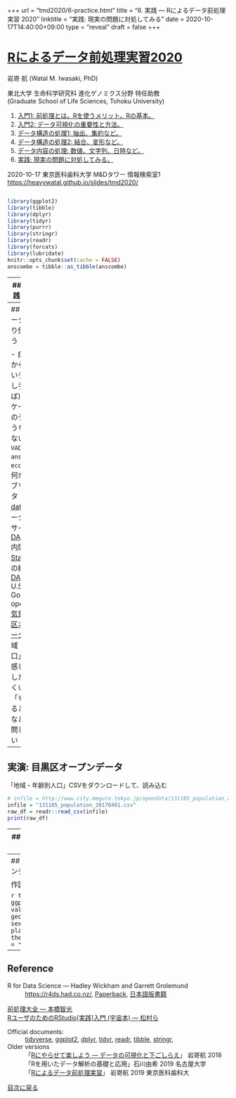 +++
url = "tmd2020/6-practice.html"
title = "6. 実践 — Rによるデータ前処理実習 2020"
linktitle = "実践: 現実の問題に対処してみる"
date = 2020-10-17T14:40:00+09:00
type = "reveal"
draft = false
+++


# [Rによるデータ前処理実習2020](.)

<div class="author">
岩嵜 航 (Watal M. Iwasaki, PhD)
</div>

<div class="affiliation">
東北大学 生命科学研究科 進化ゲノミクス分野 特任助教<br>
(Graduate School of Life Sciences, Tohoku University)
</div>

<ol>
<li><a href="1-introduction.html">入門1: 前処理とは。Rを使うメリット。Rの基本。</a>
<li><a href="2-visualization.html">入門2: データ可視化の重要性と方法。</a>
<li><a href="3-structure1.html">データ構造の処理1: 抽出、集約など。</a>
<li><a href="4-structure2.html">データ構造の処理2: 結合、変形など。</a>
<li><a href="5-content.html">データ内容の処理: 数値、文字列、日時など。</a>
<li class="current-deck"><a href="6-practice.html">実践: 現実の問題に対処してみる。</a>
</ol>

<div class="footnote">
2020-10-17 東京医科歯科大学 M&Dタワー 情報検索室1
<a href="https://heavywatal.github.io/slides/tmd2020/">https://heavywatal.github.io/slides/tmd2020/</a>
</div>

```r
```

```r
library(ggplot2)
library(tibble)
library(dplyr)
library(tidyr)
library(purrr)
library(stringr)
library(readr)
library(forcats)
library(lubridate)
knitr::opts_chunk$set(cache = FALSE)
anscombe = tibble::as_tibble(anscombe)
```

---
## 最終回: 実践してみよう

1. コンピュータ環境の整備
1. データの取得、読み込み
1. 探索的データ解析
    - **前処理、加工** (地味。意外と重い) 👈本実習の主題
    - 可視化、仮説生成 (派手！だいじ！)
    - 統計解析、仮説検証 (みんな勉強したがる)
1. 報告、発表

<figure>
<a href="https://r4ds.had.co.nz/introduction.html">
<img src="/slides/image/r4ds/data-science.png">
<figcaption class="url">https://r4ds.had.co.nz/introduction.html</figcaption>
</a>
</figure>


---
## 好きなデータをいじくり倒してみよう

- 自分がこれから解析したいデータ (もし手元にあれば)
- Rやパッケージに付属のデータ (のうちtidyじゃないもの)
    - `VADeath`, `anscombe`, `economics`
- 何か適当なパブリックデータ
    - [data.go.jp](https://www.data.go.jp/data/dataset?res_format=CSV): データカタログサイト
    - [IT DASHBOARD](https://www.itdashboard.go.jp/Statistics/opendata): 内閣官房
    - [e-Stat](https://www.e-stat.go.jp/): 政府統計の総合窓口
    - [DATA.GOV](https://www.data.gov/): U.S. Government’s open data
    - [気象庁](https://www.data.jma.go.jp/gmd/risk/obsdl/index.php)
    - [目黒区オープンデータ](https://www.city.meguro.tokyo.jp/gyosei/hirakareta/opendata/opendata.html):
      「地域・年齢別人口」とかいい感じ
- 「こうしたい」「うまくいかない」「もっといじるとしたら」
  など気軽に質問してください

---
## 実演: 目黒区オープンデータ

「地域・年齢別人口」CSVをダウンロードして、読み込む

```r
# infile = http://www.city.meguro.tokyo.jp/opendata/131105_population_20170401.csv
infile = "131105_population_20170401.csv"
raw_df = readr::read_csv(infile)
print(raw_df)
```

---
## 実演: 目黒区オープンデータ

ggplotしたくなる形に変形

```r
tidy_df = raw_df %>%
  select("地域名", matches("の.+性$")) %>%
  rename(place = 地域名) %>%
  mutate(place = str_replace(place, "\\S丁目", "")) %>%
  group_by(place) %>%
  summarize(across(everything(), sum)) %>%
  ungroup() %>%
  pivot_longer(-place, names_to = "category") %>%
  separate(category, c("age", "sex"), sep = "の") %>%
  filter(str_detect(age, "\\d")) %>%
  mutate(age = parse_number(age)) %>%
  print()
```

---
## 実演: 目黒区オープンデータ

作図してみる

```r
tidy_df %>%
  ggplot(aes(age, value)) +
  geom_col(aes(fill = sex)) +
  facet_wrap(~ place, nrow = 3L) +
  theme_bw(base_family = "HiraginoSans-W3")
```


---
## Reference

R for Data Science --- Hadley Wickham and Garrett Grolemund
: <https://r4ds.had.co.nz/>,
  [Paperback](https://amzn.to/2tbRmVc),
  [日本語版書籍](https://amzn.to/2yyFRKt)

[前処理大全 --- 本橋智光](https://www.amazon.co.jp/dp/4774196479/ref=as_li_ss_tl?ie=UTF8&linkCode=ll1&tag=heavywatal-22&linkId=8a3fd4e9a0c944b1b41242bbab8d147b)<br>
[RユーザのためのRStudio[実践]入門 (宇宙本) --- 松村ら](https://amzn.to/3eBprm5)

Official documents:
: [tidyverse](https://www.tidyverse.org/),
  [ggplot2](https://ggplot2.tidyverse.org/),
  [dplyr](https://dplyr.tidyverse.org/),
  [tidyr](https://tidyr.tidyverse.org/),
  [readr](https://readr.tidyverse.org/),
  [tibble](https://tibble.tidyverse.org/),
  [stringr](https://stringr.tidyverse.org/),

Older versions
: 「[Rにやらせて楽しよう — データの可視化と下ごしらえ](https://heavywatal.github.io/slides/nagoya2018/)」
   岩嵜航 2018
: 「Rを用いたデータ解析の基礎と応用」石川由希 2019 名古屋大学
: 「[Rによるデータ前処理実習](https://heavywatal.github.io/slides/tmd2019/)」
   岩嵜航 2019 東京医科歯科大

<a href="./" class="readmore">
目次に戻る
</a>
